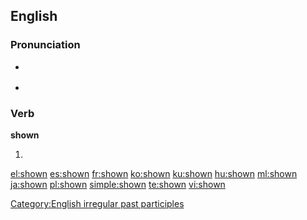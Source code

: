 ==English==

{{rank|mighty|Hart|social|923|shown|escape|Mr|shot}}

===Pronunciation===
* {{a|US}} {{IPA|/ˈʃoʊ̪n/}}
* {{audio|en-us-shown.ogg|Audio (US)}}
*: {{rhymes|əʊn}}

===Verb===
'''shown'''

# {{past participle of|[[show]]}}

[[Category:English irregular past participles]]

[[el:shown]]
[[es:shown]]
[[fr:shown]]
[[ko:shown]]
[[ku:shown]]
[[hu:shown]]
[[ml:shown]]
[[ja:shown]]
[[pl:shown]]
[[simple:shown]]
[[te:shown]]
[[vi:shown]]